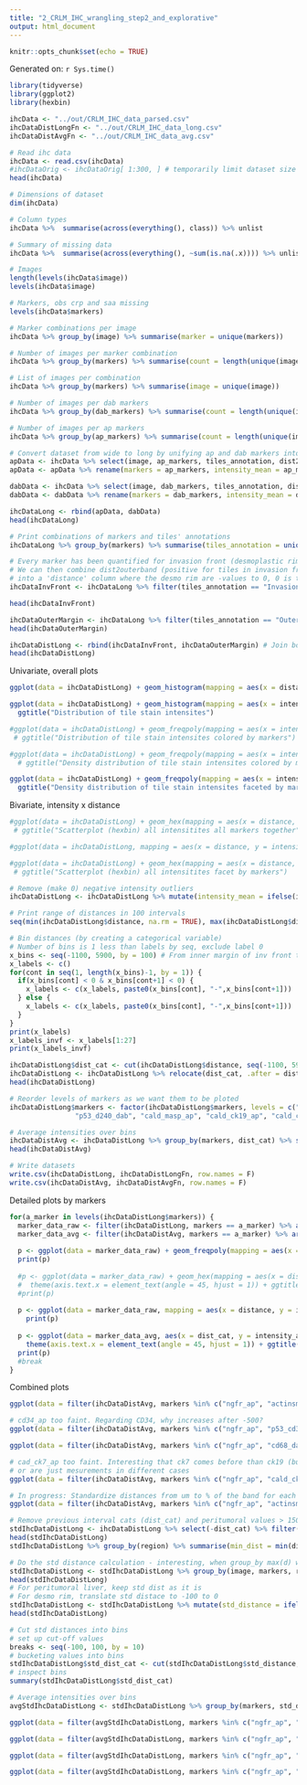 ```yaml
---
title: "2_CRLM_IHC_wrangling_step2_and_explorative"
output: html_document
---
```


```r
knitr::opts_chunk$set(echo = TRUE)
```

Generated on: `r Sys.time()`

```r
library(tidyverse)
library(ggplot2)
library(hexbin)
``` 

```r
ihcData <- "../out/CRLM_IHC_data_parsed.csv"
ihcDataDistLongFn <- "../out/CRLM_IHC_data_long.csv"
ihcDataDistAvgFn <- "../out/CRLM_IHC_data_avg.csv"
```

```r
# Read ihc data
ihcData <- read.csv(ihcData)
#ihcDataOrig <- ihcDataOrig[ 1:300, ] # temporarily limit dataset size
head(ihcData)

# Dimensions of dataset
dim(ihcData)

# Column types
ihcData %>%  summarise(across(everything(), class)) %>% unlist

# Summary of missing data
ihcData %>%  summarise(across(everything(), ~sum(is.na(.x)))) %>% unlist %>% sort(decreasing = T)

# Images
length(levels(ihcData$image))
levels(ihcData$image)

# Markers, obs crp and saa missing
levels(ihcData$markers)

# Marker combinations per image
ihcData %>% group_by(image) %>% summarise(marker = unique(markers))

# Number of images per marker combination
ihcData %>% group_by(markers) %>% summarise(count = length(unique(image))) %>% arrange(desc(count))

# List of images per combination
ihcData %>% group_by(markers) %>% summarise(image = unique(image))

# Number of images per dab markers
ihcData %>% group_by(dab_markers) %>% summarise(count = length(unique(image))) %>% arrange(desc(count))

# Number of images per ap markers
ihcData %>% group_by(ap_markers) %>% summarise(count = length(unique(image))) %>% arrange(desc(count))
```

```r
# Convert dataset from wide to long by unifying ap and dab markers into markers and ap and dab means into intensity mean
apData <- ihcData %>% select(image, ap_markers, tiles_annotation, dist2inv_front, dist2outer_band, ap_mean)
apData <- apData %>% rename(markers = ap_markers, intensity_mean = ap_mean)

dabData <- ihcData %>% select(image, dab_markers, tiles_annotation, dist2inv_front, dist2outer_band, dab_mean)
dabData <- dabData %>% rename(markers = dab_markers, intensity_mean = dab_mean)

ihcDataLong <- rbind(apData, dabData)
head(ihcDataLong)

```

```r
# Print combinations of markers and tiles' annotations
ihcDataLong %>% group_by(markers) %>% summarise(tiles_annotation = unique(tiles_annotation))

# Every marker has been quantified for invasion front (desmoplastic rim) and OuterMargiN (peritumoral liver) annotations
# We can then combine dist2outerband (positive for tiles in invasion front) and dist2inv_front (positive for tiles in outer margin)
# into a 'distance' column where the desmo rim are -values to 0, 0 is the proper invasion front (interface between annotations), and the peritumoral liver are +values
ihcDataInvFront <- ihcDataLong %>% filter(tiles_annotation == "Invasion Front") %>% select(image, markers, dist2outer_band, intensity_mean) %>%                                              rename(distance = dist2outer_band) %>% mutate(distance = distance * (-1), region = "Desmo rim") # For desmo rim

head(ihcDataInvFront)

ihcDataOuterMargin <- ihcDataLong %>% filter(tiles_annotation == "OuterMargiN") %>% select(image, markers, dist2inv_front, intensity_mean) %>%                                              rename(distance = dist2inv_front) %>% mutate(region = "Peritumoral liver") # For outer band (peritumoral liver)
head(ihcDataOuterMargin)

ihcDataDistLong <- rbind(ihcDataInvFront, ihcDataOuterMargin) # Join both
head(ihcDataDistLong)
```

Univariate, overall plots
```r
ggplot(data = ihcDataDistLong) + geom_histogram(mapping = aes(x = distance), binwidth = 25) + ggtitle("Distribution of tile distances")

ggplot(data = ihcDataDistLong) + geom_histogram(mapping = aes(x = intensity_mean), binwidth = 0.05) + xlim(-0.3, 1.2) +
  ggtitle("Distribution of tile stain intensites") 

#ggplot(data = ihcDataDistLong) + geom_freqpoly(mapping = aes(x = intensity_mean, colour = markers), binwidth = 0.01) + xlim(-0.3, 1.2) +
 # ggtitle("Distribution of tile stain intensites colored by markers")

#ggplot(data = ihcDataDistLong) + geom_freqpoly(mapping = aes(x = intensity_mean, y = ..density.., colour = markers), binwidth = 0.01) + xlim(-0.3, 1.2) +
  # ggtitle("Density distribution of tile stain intensites colored by markers")

ggplot(data = ihcDataDistLong) + geom_freqpoly(mapping = aes(x = intensity_mean, y = ..density..), binwidth = 0.05) + xlim(-0.3, 1.2) +
  ggtitle("Density distribution of tile stain intensites faceted by markers") + facet_wrap(~ markers, ncol = 4)

```
Bivariate, intensity x distance
```r
#ggplot(data = ihcDataDistLong) + geom_hex(mapping = aes(x = distance, y = intensity_mean)) +
 # ggtitle("Scatterplot (hexbin) all intensitites all markers together")

#ggplot(data = ihcDataDistLong, mapping = aes(x = distance, y = intensity_mean)) + geom_boxplot(mapping = aes(group = cut_width(distance, 100)), varwidth = TRUE) + ggtitle("Distance bins and boxplots forintensities all markers together")

#ggplot(data = ihcDataDistLong) + geom_hex(mapping = aes(x = distance, y = intensity_mean)) + facet_wrap(~ markers, ncol = 4) +
 # ggtitle("Scatterplot (hexbin) all intensitites facet by markers")
```

```r
# Remove (make 0) negative intensity outliers
ihcDataDistLong <- ihcDataDistLong %>% mutate(intensity_mean = ifelse(intensity_mean < 0, 0, intensity_mean))

# Print range of distances in 100 intervals
seq(min(ihcDataDistLong$distance, na.rm = TRUE), max(ihcDataDistLong$distance, na.rm = TRUE), by = 100)

# Bin distances (by creating a categorical variable)
# Number of bins is 1 less than labels by seq, exclude label 0
x_bins <- seq(-1100, 5900, by = 100) # From inner margin of inv front to outer of peritumoral liver
x_labels <- c()
for(cont in seq(1, length(x_bins)-1, by = 1)) {
  if(x_bins[cont] < 0 & x_bins[cont+1] < 0) {
    x_labels <- c(x_labels, paste0(x_bins[cont], "-",x_bins[cont+1]))
  } else {
    x_labels <- c(x_labels, paste0(x_bins[cont], "-",x_bins[cont+1]))
  }
}
print(x_labels)
x_labels_invf <- x_labels[1:27]
print(x_labels_invf)

ihcDataDistLong$dist_cat <- cut(ihcDataDistLong$distance, seq(-1100, 5900, by = 100), labels = x_labels)
ihcDataDistLong <- ihcDataDistLong %>% relocate(dist_cat, .after = distance)
head(ihcDataDistLong)

# Reorder levels of markers as we want them to be ploted
ihcDataDistLong$markers <- factor(ihcDataDistLong$markers, levels = c("ngfr_ap", "actinsm_ap", "cd34_ap", "p53_cd34_dab", "cd146_dab", "cd68_dab",
                "p53_d240_dab", "cald_masp_ap", "cald_ck19_ap", "cald_ck7_ap", "cald_ck7_dab", "ck18_ap",  "ck18_dab"))

# Average intensities over bins
ihcDataDistAvg <- ihcDataDistLong %>% group_by(markers, dist_cat) %>% summarise(intensity_avg = mean(intensity_mean, na.rm = TRUE))
head(ihcDataDistAvg)

# Write datasets
write.csv(ihcDataDistLong, ihcDataDistLongFn, row.names = F)
write.csv(ihcDataDistAvg, ihcDataDistAvgFn, row.names = F)
```

Detailed plots by markers
```r
for(a_marker in levels(ihcDataDistLong$markers)) {
  marker_data_raw <- filter(ihcDataDistLong, markers == a_marker) %>% arrange(dist_cat)
  marker_data_avg <- filter(ihcDataDistAvg, markers == a_marker) %>% arrange(dist_cat)
  
  p <- ggplot(data = marker_data_raw) + geom_freqpoly(mapping = aes(x = intensity_mean, y = ..density..), binwidth = 0.01) + ggtitle(paste("raw",a_marker))
  print(p)
  
  #p <- ggplot(data = marker_data_raw) + geom_hex(mapping = aes(x = distance, y = intensity_mean)) +
  #  theme(axis.text.x = element_text(angle = 45, hjust = 1)) + ggtitle(paste("raw",a_marker))
  #print(p)
  
  p <- ggplot(data = marker_data_raw, mapping = aes(x = distance, y = intensity_mean)) + geom_boxplot(mapping = aes(group = dist_cat), varwidth = TRUE) + ggtitle(paste("raw",a_marker))
    print(p)
  
  p <- ggplot(data = marker_data_avg, aes(x = dist_cat, y = intensity_avg, group = markers)) + geom_line() +
    theme(axis.text.x = element_text(angle = 45, hjust = 1)) + ggtitle(paste("mean",a_marker))
  print(p)
  #break
}
```

Combined plots
```r
ggplot(data = filter(ihcDataDistAvg, markers %in% c("ngfr_ap", "actinsm_ap", "p53_d240_dab", "cald_masp_ap"), dist_cat %in% x_labels_invf  ), aes(x = dist_cat, y = intensity_avg, group = markers, colour = markers)) + geom_line() + theme(axis.text.x = element_text(angle = 45, hjust = 1)) + ggtitle(paste("means"))

# cd34_ap too faint. Regarding CD34, why increases after -500?
ggplot(data = filter(ihcDataDistAvg, markers %in% c("ngfr_ap", "p53_cd34_dab", "cd34_ap", "cd146_dab"), dist_cat %in% x_labels_invf  ), aes(x = dist_cat, y = intensity_avg, group = markers, colour = markers)) + geom_line() + theme(axis.text.x = element_text(angle = 45, hjust = 1)) + ggtitle(paste("means"))

ggplot(data = filter(ihcDataDistAvg, markers %in% c("ngfr_ap", "cd68_dab", "ck18_ap"), dist_cat %in% x_labels_invf  ), aes(x = dist_cat, y = intensity_avg, group = markers, colour = markers)) + geom_line() + theme(axis.text.x = element_text(angle = 45, hjust = 1)) + ggtitle(paste("means"))

# cad_ck7_ap too faint. Interesting that ck7 comes before than ck19 (but then goes down), was it in some hepatocyte 
# or are just mesurements in different cases
ggplot(data = filter(ihcDataDistAvg, markers %in% c("ngfr_ap", "cald_ck19_ap", "cald_ck7_ap", "cald_ck7_dab"), dist_cat %in% x_labels_invf  ), aes(x = dist_cat, y = intensity_avg, group = markers, colour = markers)) + geom_line() + theme(axis.text.x = element_text(angle = 45, hjust = 1)) + ggtitle(paste("means"))
```

```r
# In progress: Standardize distances from um to % of the band for each combination of image and markers
ggplot(data = filter(ihcDataDistAvg, markers %in% c("ngfr_ap", "actinsm_ap", "p53_d240_dab", "cald_masp_ap"), dist_cat %in% x_labels_invf  ), aes(x = dist_cat, y = intensity_avg, group = markers, colour = markers)) + geom_line() + theme(axis.text.x = element_text(angle = 45, hjust = 1)) + ggtitle(paste("means"))

# Remove previous interval cats (dist_cat) and peritumoral values > 1500, and make all +
stdIhcDataDistLong <- ihcDataDistLong %>% select(-dist_cat) %>% filter(!(region == "Peritumoral liver" & distance > 1500)) %>% mutate(distance = abs(distance))
head(stdIhcDataDistLong)
stdIhcDataDistLong %>% group_by(region) %>% summarise(min_dist = min(distance), max_dist = max(distance))

# Do the std distance calculation - interesting, when group_by max(d) works in the group, by d on the row
stdIhcDataDistLong <- stdIhcDataDistLong %>% group_by(image, markers, region) %>% mutate(std_distance = 100 / max(distance) * distance)
head(stdIhcDataDistLong)
# For peritumoral liver, keep std dist as it is
# For desmo rim, translate std distace to -100 to 0
stdIhcDataDistLong <- stdIhcDataDistLong %>% mutate(std_distance = ifelse(region == "Desmo rim", -std_distance, std_distance))
head(stdIhcDataDistLong)

# Cut std distances into bins
# set up cut-off values 
breaks <- seq(-100, 100, by = 10)
# bucketing values into bins
stdIhcDataDistLong$std_dist_cat <- cut(stdIhcDataDistLong$std_distance, breaks=breaks, include.lowest=TRUE, right=FALSE)
# inspect bins
summary(stdIhcDataDistLong$std_dist_cat)

# Average intensities over bins
avgStdIhcDataDistLong <- stdIhcDataDistLong %>% group_by(markers, std_dist_cat) %>% summarise(intensity_avg = mean(intensity_mean, na.rm = TRUE)) %>% filter(!is.na(std_dist_cat))

ggplot(data = filter(avgStdIhcDataDistLong, markers %in% c("ngfr_ap", "actinsm_ap", "p53_d240_dab", "cald_masp_ap")), aes(x = std_dist_cat, y = intensity_avg, group = markers, colour = markers)) + geom_line() + theme(axis.text.x = element_text(angle = 45, hjust = 1)) + ggtitle(paste("means"))

ggplot(data = filter(avgStdIhcDataDistLong, markers %in% c("ngfr_ap", "p53_cd34_dab", "cd34_ap", "cd146_dab")), aes(x = std_dist_cat, y = intensity_avg, group = markers, colour = markers)) + geom_line() + theme(axis.text.x = element_text(angle = 45, hjust = 1)) + ggtitle(paste("means"))

ggplot(data = filter(avgStdIhcDataDistLong, markers %in% c("ngfr_ap", "cd68_dab", "ck18_ap")), aes(x = std_dist_cat, y = intensity_avg, group = markers, colour = markers)) + geom_line() + theme(axis.text.x = element_text(angle = 45, hjust = 1)) + ggtitle(paste("means"))

ggplot(data = filter(avgStdIhcDataDistLong, markers %in% c("ngfr_ap", "cald_ck19_ap", "cald_ck7_ap", "cald_ck7_dab")), aes(x = std_dist_cat, y = intensity_avg, group = markers, colour = markers)) + geom_line() + theme(axis.text.x = element_text(angle = 45, hjust = 1)) + ggtitle(paste("means"))
```
